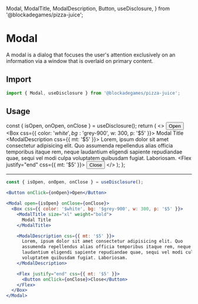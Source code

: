   Modal,
  ModalTitle,
  ModalDescription,
  Button,
  useDisclosure,
} from '@blockadegames/pizza-juice';

# Modal

A modal is a dialog that focuses the user's attention exclusively on an information via a window that is overlaid on primary content.

## Import

```jsx
import { Modal, useDisclosure } from '@blockadegames/pizza-juice';
```

## Usage

  const { isOpen, onOpen, onClose } = useDisclosure();
  return (
    <>
      <Button onClick={onOpen}>Open</Button>
      <Modal open={isOpen} onClose={onClose}>
        <Box css={{ color: '$white', bg: '$grey-900', w: 300, p: '$5' }}>
          <ModalTitle size="xl" weight="bold">
            Modal Title
          </ModalTitle>
          <ModalDescription css={{ mt: '$5' }}>
            Lorem, ipsum dolor sit amet consectetur adipisicing elit. Quo
            assumenda repellendus alias officia temporibus itaque rem, neque
            laudantium eligendi sapiente repudiandae quae, sequi vel modi culpa
            voluptatem quibusdam fugiat. Laboriosam.
          </ModalDescription>
          <Flex justify="end" css={{ mt: '$5' }}>
            <Button onClick={onClose}>Close</Button>
          </Flex>
        </Box>
      </Modal>
    </>
  );
};

<ExampleModal />

---

```jsx
const { isOpen, onOpen, onClose } = useDisclosure();

<Button onClick={onOpen}>Open</Button>

<Modal open={isOpen} onClose={onClose}>
  <Box css={{ color: '$white', bg: '$grey-900', w: 300, p: '$5' }}>
    <ModalTitle size="xl" weight="bold">
      Modal Title
    </ModalTitle>

    <ModalDescription css={{ mt: '$5' }}>
      Lorem, ipsum dolor sit amet consectetur adipisicing elit. Quo
      assumenda repellendus alias officia temporibus itaque rem, neque
      laudantium eligendi sapiente repudiandae quae, sequi vel modi culpa
      voluptatem quibusdam fugiat. Laboriosam.
    </ModalDescription>

    <Flex justify="end" css={{ mt: '$5' }}>
      <Button onClick={onClose}>Close</Button>
    </Flex>
  </Box>
</Modal>
```
